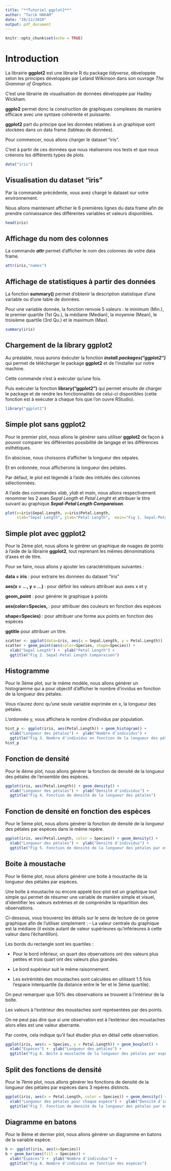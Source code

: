 ```yaml
---
title: "**Tutoriel ggplot2**"
author: "Tarik HAKAM"
date: "10/12/2020"
output: pdf_document
---
```


```r
knitr::opts_chunk$set(echo = TRUE)
```

# Introduction

La librairie **ggplot2** est  une librarie R du package *tidyverse*, développée selon les principes développés par Leland Wilkinson dans son ouvrage *The Grammar of Graphics*.

C'est une librairie de visualisation de données développée par Hadley Wickham.

**ggplo2** permet donc la construction de graphiques complexes de manière efficace avec une syntaxe cohérente et puissante. 

**ggplot2** part du principe que les données relatives à un graphique sont stockées dans un data frame (tableau de données).

Pour commencer, nous allons charger le dataset "iris".

C'est à partir de ces données que nous réaliserons nos tests et que nous créerons les différents types de plots. 

```r
data("iris")
```

## Visualisation du dataset "iris"

Par la commande précédente, vous avez chargé le dataset sur votre environnement. 

Nous allons maintenant afficher le 6 premières lignes du data frame afin de prendre connaissance des différentes variables et valeurs disponibles.

```r
head(iris)
```


## Affichage du nom des colonnes

La commande ***attr*** permet d'afficher le nom des colonnes de votre data frame.

```r
attr(iris,"names")
```

## Affichage de statistiques à partir des données

La fonction **summary()** permet d'obtenir la description statistique d'une variable ou d'une table de données.

Pour une variable donnée, la fonction renvoie 5 valeurs : le minimum (Min.), le premier quartile (1st Qu.), la médiane (Median), la moyenne (Mean), le troisième quartile (3rd Qu.) et le maximum (Max).

```r
summary(iris)
```

## Chargement de la library ggplot2

Au préalable, nous aurons éxécuter la fonction ***install.packages("ggplot2")***  qui permet de télécharger le package **ggplot2** et de l'installer sur notre machine. 

Cette commande n'est à exécuter qu'une fois.

Puis exécuter la fonction **library("ggplot2")** qui permet ensuite de charger le package et de rendre les fonctionnalités de celui-ci disponibles (cette fonction est à exécuter à chaque fois que l’on ouvre RStudio).

```r
library("ggplot2")
```

## Simple plot sans ggplot2

Pour le premier plot, nous allons le générer sans utiliser **ggplot2** de façon à pouvoir comparer les différentes possibilité de langage et les différences esthétiques. 

En abscisse, nous choissons d'afficher la longueur des sépales. 

Et en ordonnée, nous afficherons la longueur des pétales. 

Par défaut, le plot est légendé à l'aide des intitulés des colonnes sélectionnées.

A l'aide des commandes *xlab*, *ylab* et *main*, nous allons respectivement renommer les 2 axes *Sepal Length* et *Petal Lenght* et attribuer le titre suivant au graphique ***Sepal-Petal Length Comparaison***.

```r
plot(x=iris$Sepal.Length, y=iris$Petal.Length, 
     xlab="Sepal Length", ylab="Petal Length",  main="Fig 1. Sepal-Petal Length Comparaison")
````


## Simple plot avec ggplot2

Pour le 2ème plot, nous allons le gérérer un graphique de nuages de points à l'aide de la librairie **ggplot2**, tout reprenant les mêmes dénominations d'axes et de titre. 

Pour se faire, nous allons y ajouter les caractéristiques suivantes :

**data = iris** : pour extraire les données du dataset "iris"

**aes(x = ..., y = ...)** : pour définir les valeurs attribuer aux axes x et y

**geom_point** : pour générer le graphique à points

**aes(color=Species, ** : pour attribuer des couleurs en fonction des espèces

**shape=Species)** : pour attribuer une forme aux points en fonction des espèces

**ggtitle** pour attribuer un titre.

```r
scatter <- ggplot(data=iris, aes(x = Sepal.Length, y = Petal.Length)) 
scatter + geom_point(aes(color=Species, shape=Species)) +
  xlab("Sepal Length") +  ylab("Petal Length") +
  ggtitle("Fig 2. Sepal-Petal Length Comparaison")
```


## Histogramme

Pour le 3ème plot, sur le même modèle, nous allons générer un histogramme qui a pour objectif d'afficher le nombre d'invidus en fonction de la longueur des pétales.

Vous n'aurez donc qu'une seule variable exprimée en x, la longueur des pétales. 

L'ordonnée y, vous affichera le nombre d'individus par population.

```r
hist_p <- ggplot(iris, aes(Petal.Length)) + geom_histogram() +
  xlab("Longueur des pétales") +  ylab("Nombre d'individus") +
  ggtitle("Fig 3. Nombre d'individus en fonction de la longueur des pétales")
hist_p
```


## Fonction de densité

Pour le 4ème plot, nous allons générer la fonction de densité de la longueur des pétales de l'ensemble des espèces.

```r
ggplot(iris, aes(Petal.Length)) + geom_density() +
  xlab("Longueur des pétales") +  ylab("Densité d'individus") +
  ggtitle("Fig 4. Fonction de densité de la longueur des pétales")
```


## Fonction de densité en fonction des espèces

Pour le 5ème plot, nous allons générer la fonction de densité de la longueur des pétales par espèces dans le même repère.

```r
ggplot(iris, aes(Petal.Length, color = Species)) + geom_density() +
  xlab("Longueur des pétales") +  ylab("Densité d'individus") +
  ggtitle("Fig 5. Fonction de densité de la longueur des pétales par espèce")
```


## Boite à moustache

Pour le 6ème plot, nous allons générer une boite à moustache de la longueur des pétales par espèces.

Une boîte à moustache ou encore appelé box-plot est un graphique tout simple qui permet de résumer une variable de manière simple et visuel, d’identifier les valeurs extrêmes et de comprendre la répartition des observations.

Ci-dessous, vous trouverez les détails sur le sens de lecture de ce genre graphique afin de l’utiliser simplement : 
- La valeur centrale du graphique est la médiane (il existe autant de valeur supérieures qu’inférieures à cette valeur dans l’échantillon).

Les bords du rectangle sont les quartiles : 

- Pour le bord inférieur, un quart des observations ont des valeurs plus petites et trois quart ont des valeurs plus grandes. 

- Le bord supérieur suit le même raisonnement.

- Les extrémités des moustaches sont calculées en utilisant 1.5 fois l’espace interquartile (la distance entre le 1er et le 3ème quartile).

On peut remarquer que 50% des observations se trouvent à l’intérieur de la boîte.

Les valeurs à l’extérieur des moustaches sont représentées par des points.

On ne peut pas dire que si une observation est à l’extérieur des moustaches alors elles est une valeur aberrante. 

Par contre, cela indique qu’il faut étudier plus en détail cette observation.


```r
ggplot(iris, aes(x = Species, y = Petal.Length)) + geom_boxplot() +
  xlab("Espèces") +  ylab("Longueur des pétales") +
  ggtitle("Fig 6. Boite à moustache de la longueur des pétales par espèce")
```


## Split des fonctions de densité

Pour le 7ème plot, nous allons générer les fonctions de densité de la longueur des pétales par espèces dans 3 repères distincts.

```r
ggplot(iris, aes(x = Petal.Length, color = Species)) + geom_density() + facet_wrap(~ Species) +
  xlab("Longueur des pétales pour chaque espèce") +  ylab("Densité d'individus") +
  ggtitle("Fig 7. Fonction de densité de la longueur des pétales par espèce")
```


## Diagramme en batons

Pour le 8ème et dernier plot, nous allons générer un diagramme en batons de la variable espèce.

```r
b <- ggplot(iris, aes(x=Species))
b + geom_bar(aes(fill = Species)) + 
  xlab("Espèces") +  ylab("Nombre d'individus") +
  ggtitle("Fig 8. Nombre d'individus en fonction des espèces")
```